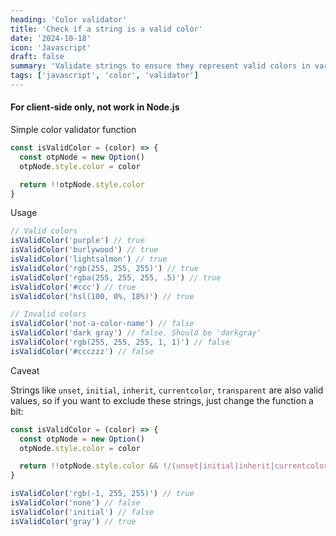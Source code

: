 ```yaml
---
heading: 'Color validator'
title: 'Check if a string is a valid color'
date: '2024-10-18'
icon: 'Javascript'
draft: false
summary: 'Validate strings to ensure they represent valid colors in various formats (hex, RGB, and named colors).'
tags: ['javascript', 'color', 'validator']
---
```


#### <Twemoji emoji="warning" /> For client-side only, not work in Node.js

Simple color validator function

```js
const isValidColor = (color) => {
  const otpNode = new Option()
  otpNode.style.color = color

  return !!otpNode.style.color
}
```

Usage

```js
// Valid colors
isValidColor('purple') // true
isValidColor('burlywood') // true
isValidColor('lightsalmon') // true
isValidColor('rgb(255, 255, 255)') // true
isValidColor('rgba(255, 255, 255, .5)') // true
isValidColor('#ccc') // true
isValidColor('hsl(100, 0%, 18%)') // true

// Invalid colors
isValidColor('not-a-color-name') // false
isValidColor('dark gray') // false. Should be 'darkgray'
isValidColor('rgb(255, 255, 255, 1, 1)') // false
isValidColor('#ccczzz') // false
```

Caveat

Strings like `unset`, `initial`, `inherit`, `currentcolor`, `transparent` are also valid values, so if you want to exclude these strings, just change the function a bit:

```js
const isValidColor = (color) => {
  const otpNode = new Option()
  otpNode.style.color = color

  return !!otpNode.style.color && !/(unset|initial|inherit|currentcolor|transparent)/i.test(color)
}

isValidColor('rgb(-1, 255, 255)') // true
isValidColor('none') // false
isValidColor('initial') // false
isValidColor('gray') // true
```
